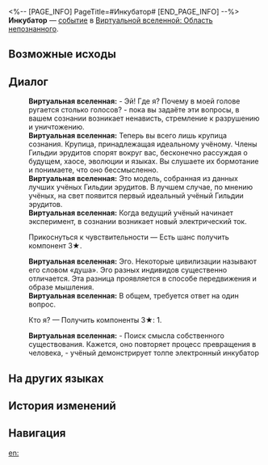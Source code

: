 <%-- [PAGE_INFO]
PageTitle=#Инкубатор#
[END_PAGE_INFO] --%>
{{Дополнить}}
{{ВВ Событие Инфобокс
|id                 = 10001-1
|Название           = 
|Изображение        = Событие ВВ Инкубатор.png
|Испытание_в_вв     = 
|Испытание_в_рое    = 
|Испытание_в_зиш    = 
|Испытание_в_рв     = 
|Испытание_в_облнеп = Неизвестно
|Требования         = 
|Пред               = 
|След               = 
|Упоминания         = 
|Порядок            = 
|Порядок_рв         = 
}}
'''Инкубатор''' — [[Виртуальная вселенная/События|событие]] в [[Виртуальная вселенная: Область непознанного|Виртуальной вселенной: Область непознанного]].

==Возможные исходы==
{{Возможные исходы
|Выбор_1 = Прикоснуться к чувствительности

|Выбор_1_1 = Кто я?
|Результат_1_1 = Получить компоненты 3★: 1.
}}

==Диалог==
{{Диалог Начало}}
:'''Виртуальная вселенная:''' - Эй! Где я? Почему в моей голове ругается столько голосов? - пока вы задаёте эти вопросы, в вашем сознании возникает ненависть, стремление к разрушению и уничтожению.
:'''Виртуальная вселенная:''' Теперь вы всего лишь крупица сознания. Крупица, принадлежащая идеальному учёному. Члены Гильдии эрудитов спорят вокруг вас, бесконечно рассуждая о будущем, хаосе, эволюции и языках. Вы слушаете их бормотание и понимаете, что оно бессмысленно.
:'''Виртуальная вселенная:''' Это модель, собранная из данных лучших учёных Гильдии эрудитов. В лучшем случае, по мнению учёных, на свет появится первый идеальный учёный Гильдии эрудитов.
:'''Виртуальная вселенная:''' Когда ведущий учёный начинает эксперимент, в сознании возникает новый электрический ток.
:{{Диалог|Звезда}} Прикоснуться к чувствительности &mdash; Есть шанс получить компонент 3★.
:'''Виртуальная вселенная:''' Эго. Некоторые цивилизации называют его словом «душа». Эго разных индивидов существенно отличается. Эта разница проявляется в способе передвижения и образе мышления.
:'''Виртуальная вселенная:''' В общем, требуется ответ на один вопрос.
:{{Диалог|Звезда}} Кто я? &mdash; Получить компоненты 3★: 1.
:'''Виртуальная вселенная:''' - Поиск смысла собственного существования. Кажется, оно повторяет процесс превращения в человека, - учёный демонстрирует толпе электронный инкубатор
{{Диалог Конец}}

==На других языках==
{{На других языках
|en   = Incubator
|zhs  = 培养皿
|zht  = 培養皿
|ja   = シャーレ
|ko   = 배양판
|es   = Incubadora
|fr   = Incubateur
|ru   = Инкубатор
|th   = จานเพาะเลี้ยง
|vi   = Lồng Ấp
|de   = Inkubator
|id   = Inkubator
|pt   = Incubadora
}}

==История изменений==
{{История изменений|null}}

==Навигация==
{{События ВВ Навбокс}}

[[en:]]